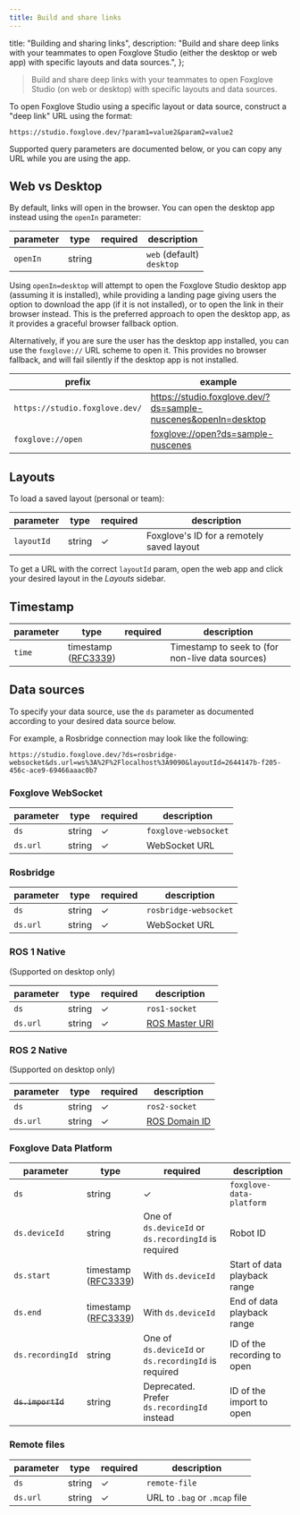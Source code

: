 ```yaml
---
title: Build and share links
---
```


  title: "Building and sharing links",
  description:
    "Build and share deep links with your teammates to open Foxglove Studio (either the desktop or web app) with specific layouts and data sources.",
};

> Build and share deep links with your teammates to open Foxglove Studio (on web or desktop) with specific layouts and data sources.

To open Foxglove Studio using a specific layout or data source, construct a "deep link" URL using the format:

```
https://studio.foxglove.dev/?param1=value2&param2=value2
```

Supported query parameters are documented below, or you can copy any URL while you are using the app.

## Web vs Desktop

By default, links will open in the browser. You can open the desktop app instead using the `openIn` parameter:

| parameter | type   | required | description                   |
| --------- | ------ | -------- | ----------------------------- |
| `openIn`  | string |          | `web` (default)<br/>`desktop` |

Using `openIn=desktop` will attempt to open the Foxglove Studio desktop app (assuming it is installed), while providing a landing page giving users the option to download the app (if it is not installed), or to open the link in their browser instead. This is the preferred approach to open the desktop app, as it provides a graceful browser fallback option.

Alternatively, if you are sure the user has the desktop app installed, you can use the `foxglove://` URL scheme to open it. This provides no browser fallback, and will fail silently if the desktop app is not installed.

| prefix                         | example                                                                  |
| ------------------------------ | ------------------------------------------------------------------------ |
| `https://studio.foxglove.dev/` | https://studio.foxglove.dev/?ds=sample-nuscenes&openIn=desktop           |
| `foxglove://open`              | [foxglove://open?ds=sample-nuscenes](foxglove://open?ds=sample-nuscenes) |

## Layouts

To load a saved layout (personal or team):

| parameter  | type   | required | description                               |
| ---------- | ------ | -------- | ----------------------------------------- |
| `layoutId` | string | ✓        | Foxglove's ID for a remotely saved layout |

To get a URL with the correct `layoutId` param, open the web app and click your desired layout in the _Layouts_ sidebar.

## Timestamp

| parameter | type                                                                     | required | description                                      |
| --------- | ------------------------------------------------------------------------ | -------- | ------------------------------------------------ |
| `time`    | timestamp<br/>([RFC3339](https://datatracker.ietf.org/doc/html/rfc3339)) |          | Timestamp to seek to (for non-live data sources) |

## Data sources

To specify your data source, use the `ds` parameter as documented according to your desired data source below.

For example, a Rosbridge connection may look like the following:

```
https://studio.foxglove.dev/?ds=rosbridge-websocket&ds.url=ws%3A%2F%2Flocalhost%3A9090&layoutId=2644147b-f205-456c-ace9-69466aaac0b7
```

### Foxglove WebSocket

| parameter | type   | required | description          |
| --------- | ------ | -------- | -------------------- |
| `ds`      | string | ✓        | `foxglove-websocket` |
| `ds.url`  | string | ✓        | WebSocket URL        |

### Rosbridge

| parameter | type   | required | description           |
| --------- | ------ | -------- | --------------------- |
| `ds`      | string | ✓        | `rosbridge-websocket` |
| `ds.url`  | string | ✓        | WebSocket URL         |

### ROS 1 Native

(Supported on desktop only)

| parameter | type   | required | description                                                                   |
| --------- | ------ | -------- | ----------------------------------------------------------------------------- |
| `ds`      | string | ✓        | `ros1-socket`                                                                 |
| `ds.url`  | string | ✓        | [ROS Master URI](http://wiki.ros.org/ROS/EnvironmentVariables#ROS_MASTER_URI) |

### ROS 2 Native

(Supported on desktop only)

| parameter | type   | required | description                                                                   |
| --------- | ------ | -------- | ----------------------------------------------------------------------------- |
| `ds`      | string | ✓        | `ros2-socket`                                                                 |
| `ds.url`  | string | ✓        | [ROS Domain ID](https://docs.ros.org/en/humble/Concepts/About-Domain-ID.html) |

### Foxglove Data Platform

| parameter         | type                                                                     | required                                             | description                  |
| ----------------- | ------------------------------------------------------------------------ | ---------------------------------------------------- | ---------------------------- |
| `ds`              | string                                                                   | ✓                                                    | `foxglove-data-platform`     |
| `ds.deviceId`     | string                                                                   | One of `ds.deviceId` or `ds.recordingId` is required | Robot ID                     |
| `ds.start`        | timestamp<br/>([RFC3339](https://datatracker.ietf.org/doc/html/rfc3339)) | With `ds.deviceId`                                   | Start of data playback range |
| `ds.end`          | timestamp<br/>([RFC3339](https://datatracker.ietf.org/doc/html/rfc3339)) | With `ds.deviceId`                                   | End of data playback range   |
| `ds.recordingId`  | string                                                                   | One of `ds.deviceId` or `ds.recordingId` is required | ID of the recording to open  |
| ~~`ds.importId`~~ | string                                                                   | Deprecated. Prefer `ds.recordingId` instead          | ID of the import to open     |

### Remote files

| parameter | type   | required | description                   |
| --------- | ------ | -------- | ----------------------------- |
| `ds`      | string | ✓        | `remote-file`                 |
| `ds.url`  | string | ✓        | URL to `.bag` or `.mcap` file |
